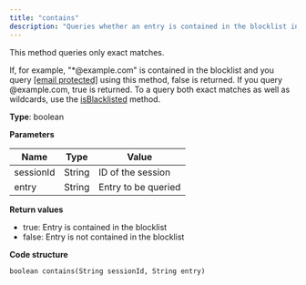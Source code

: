 ```yaml
---
title: "contains"
description: "Queries whether an entry is contained in the blocklist in Optimizely Campaign."
---
```


This method queries only exact matches.

If, for example, "\*@example.com" is contained in the blocklist and you query [\[email protected\]](/cdn-cgi/l/email-protection#b7ddd8dfd9f7d2cfd6dac7dbd299d4d8da) using this method, false is returned. If you query @example.com, true is returned. To a query both exact matches as well as wildcards, use the [isBlacklisted](/optimizely-campaign/docs/isblacklisted) method.

**Type**: boolean

**Parameters**

| Name      | Type   | Value               |
| --------- | ------ | ------------------- |
| sessionId | String | ID of the session   |
| entry     | String | Entry to be queried |

**Return values**

* true: Entry is contained in the blocklist
* false: Entry is not contained in the blocklist

**Code structure**

`boolean contains(String sessionId, String entry)
`
